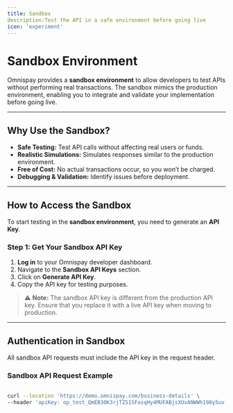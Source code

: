 ```yaml
---
title: Sandbox
description:Test the API in a safe environment before going live
icon: 'experiment'
---
```


# Sandbox Environment  

Omnispay provides a **sandbox environment** to allow developers to test APIs without performing real transactions. The sandbox mimics the production environment, enabling you to integrate and validate your implementation before going live.  

---

## Why Use the Sandbox?  

- **Safe Testing:** Test API calls without affecting real users or funds.  
- **Realistic Simulations:** Simulates responses similar to the production environment.  
- **Free of Cost:** No actual transactions occur, so you won’t be charged.  
- **Debugging & Validation:** Identify issues before deployment.  

---

## How to Access the Sandbox  

To start testing in the **sandbox environment**, you need to generate an **API Key**.  

### **Step 1: Get Your Sandbox API Key**  

1. **Log in** to your Omnispay developer dashboard.  
2. Navigate to the **Sandbox API Keys** section.  
3. Click on **Generate API Key**.  
4. Copy the API key for testing purposes.  

> ⚠️ **Note:** The sandbox API key is different from the production API key. Ensure that you replace it with a live API key when moving to production.  

---

## Authentication in Sandbox  

All sandbox API requests must include the API key in the request header.  

### **Sandbox API Request Example**  

```bash

curl --location 'https://demo.omnispay.com/business-details' \
--header 'apiKey: op_test_QmEB3OK3rjTZS1SFosqHy4MUFABjsXUxANWWh198y5uv'



